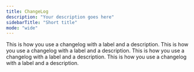 ```yaml
---
title: ChangeLog
description: "Your description goes here"
sidebarTitle: "Short title"
mode: "wide"
---
```


<Update label="2024-10-12" description="v0.1.1">
  This is how you use a changelog with a label
  and a description.
</Update>
<Update label="2024-10-12" description="v0.1.1">
  This is how you use a changelog with a label
  and a description.
</Update>


<Update label="2024-10-12" description="v0.1.1">
  This is how you use a changelog with a label
  and a description.
</Update>


<Update label="2024-10-12" description="v0.1.1">
  This is how you use a changelog with a label
  and a description.
</Update>
